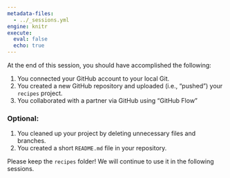 ```yaml
---
metadata-files:
  - ../_sessions.yml
engine: knitr
execute:
  eval: false
  echo: true
---
```


At the end of this session, you should have accomplished the following:

1. You connected your GitHub account to your local Git.
1. You created a new GitHub repository and uploaded (i.e., "pushed") your `recipes` project.
1. You collaborated with a partner via GitHub using "GitHub Flow"

### Optional:

1. You cleaned up your project by deleting unnecessary files and branches.
1. You created a short `README.md` file in your repository.

Please keep the `recipes` folder!
We will continue to use it in the following sessions.
